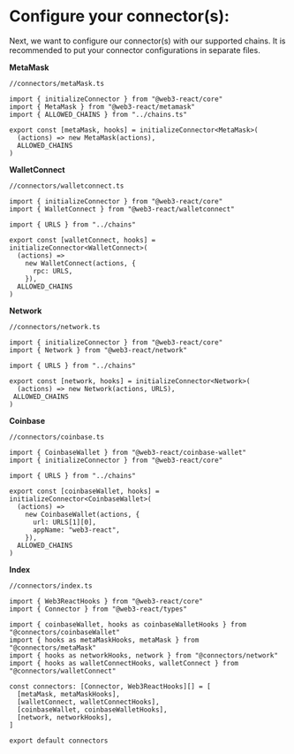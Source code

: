 # Configure your connector(s):

Next, we want to configure our connector(s) with our supported chains.
It is recommended to put your connector configurations in separate files.


**MetaMask**
```tsx
//connectors/metaMask.ts

import { initializeConnector } from "@web3-react/core"
import { MetaMask } from "@web3-react/metamask"
import { ALLOWED_CHAINS } from "../chains.ts"

export const [metaMask, hooks] = initializeConnector<MetaMask>(
  (actions) => new MetaMask(actions),
  ALLOWED_CHAINS
)
```

**WalletConnect**
```tsx
//connectors/walletconnect.ts

import { initializeConnector } from "@web3-react/core"
import { WalletConnect } from "@web3-react/walletconnect"

import { URLS } from "../chains"

export const [walletConnect, hooks] = initializeConnector<WalletConnect>(
  (actions) =>
    new WalletConnect(actions, {
      rpc: URLS,
    }),
  ALLOWED_CHAINS
)
```

**Network**
```tsx
//connectors/network.ts

import { initializeConnector } from "@web3-react/core"
import { Network } from "@web3-react/network"

import { URLS } from "../chains"

export const [network, hooks] = initializeConnector<Network>(
  (actions) => new Network(actions, URLS),
 ALLOWED_CHAINS
)
```


**Coinbase**
```tsx
//connectors/coinbase.ts

import { CoinbaseWallet } from "@web3-react/coinbase-wallet"
import { initializeConnector } from "@web3-react/core"

import { URLS } from "../chains"

export const [coinbaseWallet, hooks] = initializeConnector<CoinbaseWallet>(
  (actions) =>
    new CoinbaseWallet(actions, {
      url: URLS[1][0],
      appName: "web3-react",
    }),
  ALLOWED_CHAINS
)
```


**Index**
```tsx
//connectors/index.ts

import { Web3ReactHooks } from "@web3-react/core"
import { Connector } from "@web3-react/types"

import { coinbaseWallet, hooks as coinbaseWalletHooks } from "@connectors/coinbaseWallet"
import { hooks as metaMaskHooks, metaMask } from "@connectors/metaMask"
import { hooks as networkHooks, network } from "@connectors/network"
import { hooks as walletConnectHooks, walletConnect } from "@connectors/walletConnect"

const connectors: [Connector, Web3ReactHooks][] = [
  [metaMask, metaMaskHooks],
  [walletConnect, walletConnectHooks],
  [coinbaseWallet, coinbaseWalletHooks],
  [network, networkHooks],
]

export default connectors
```
